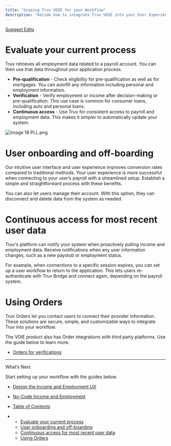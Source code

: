 ```yaml
---
title: "Scoping Truv VOIE for your Workflow"
description: "Decide how to integrate Truv VOIE into your User Experience with effective design and planning."
---
```


[Suggest Edits](/edit/embedding-truv-in-your-workflow)

# Evaluate your current process

Truv retrieves all employment data related to a payroll account. You can then use that data throughout your application process.

* **Pre-qualification** - Check eligibility for pre-qualification as well as for mortgages. You can autofill any information including personal and employment information.
* **Verification** - Verify employment or income after decision-making or pre-qualification. This use case is common for consumer loans, including auto and personal loans.
* **Continuous access** - Use Truv for consistent access to payroll and employment data. This makes it simpler to automatically update your system.

![](/images/docs/1c217dd-Image_18_PLL.png "Image 18 PLL.png")

# User onboarding and off-boarding

Our intuitive user interface and user experience improves conversion rates compared to traditional methods. Your user experience is more successful when connecting to your user’s payroll with a streamlined setup. Establish a simple and straightforward process with these benefits.

You can also let users manage their account. With this option, they can disconnect and delete data from the system as needed.

# Continuous access for most recent user data

Truv's platform can notify your system when proactively pulling income and employment data. Receive notifications when any user information changes, such as a new paystub or employment status.

For example, when connections to a specific session expires, you can set up a user workflow to return to the application. This lets users re-authenticate with Truv Bridge and connect again, depending on the payroll system.

# Using Orders

Truv Orders let you contact users to connect their provider information. These solutions are secure, simple, and customizable ways to integrate Truv into your workflow.

The VOIE product also has Order integrations with third party platforms. Use the guide below to learn more.

* [Orders for verifications](/docs/orders-guide#orders-for-verifications)

***

What’s Next

Start setting up your workflow with the guides below.

* [Design the Income and Employment UX](/docs/ux-design-income-and-employment)
* [No-Code Income and Employment](/docs/no-code-income-and-employment)

* [Table of Contents](#)

* * [Evaluate your current process](#evaluate-your-current-process)
  * [User onboarding and off-boarding](#user-onboarding-and-off-boarding)
  * [Continuous access for most recent user data](#continuous-access-for-most-recent-user-data)
  * [Using Orders](#using-orders)
